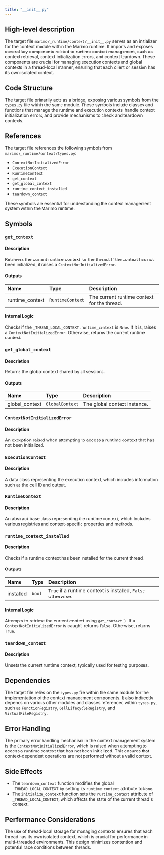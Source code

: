 ```yaml
---
title: "__init__.py"
---
```


## High-level description

The target file `marimo/_runtime/context/__init__.py` serves as an initializer for the context module within the Marimo runtime. It imports and exposes several key components related to runtime context management, such as context retrieval, context initialization errors, and context teardown. These components are crucial for managing execution contexts and global contexts in a thread-local manner, ensuring that each client or session has its own isolated context.

## Code Structure

The target file primarily acts as a bridge, exposing various symbols from the `types.py` file within the same module. These symbols include classes and functions that manage the runtime and execution contexts, handle context initialization errors, and provide mechanisms to check and teardown contexts.

## References

The target file references the following symbols from `marimo/_runtime/context/types.py`:

- `ContextNotInitializedError`
- `ExecutionContext`
- `RuntimeContext`
- `get_context`
- `get_global_context`
- `runtime_context_installed`
- `teardown_context`

These symbols are essential for understanding the context management system within the Marimo runtime.

## Symbols

### `get_context`
#### Description
Retrieves the current runtime context for the thread. If the context has not been initialized, it raises a `ContextNotInitializedError`.

#### Outputs
| Name | Type | Description |
|:-----|:-----|:------------|
| runtime_context | `RuntimeContext` | The current runtime context for the thread. |

#### Internal Logic
Checks if the `_THREAD_LOCAL_CONTEXT.runtime_context` is `None`. If it is, raises a `ContextNotInitializedError`. Otherwise, returns the current runtime context.

### `get_global_context`
#### Description
Returns the global context shared by all sessions.

#### Outputs
| Name | Type | Description |
|:-----|:-----|:------------|
| global_context | `GlobalContext` | The global context instance. |

### `ContextNotInitializedError`
#### Description
An exception raised when attempting to access a runtime context that has not been initialized.

### `ExecutionContext`
#### Description
A data class representing the execution context, which includes information such as the cell ID and output.

### `RuntimeContext`
#### Description
An abstract base class representing the runtime context, which includes various registries and context-specific properties and methods.

### `runtime_context_installed`
#### Description
Checks if a runtime context has been installed for the current thread.

#### Outputs
| Name | Type | Description |
|:-----|:-----|:------------|
| installed | `bool` | `True` if a runtime context is installed, `False` otherwise. |

#### Internal Logic
Attempts to retrieve the current context using `get_context()`. If a `ContextNotInitializedError` is caught, returns `False`. Otherwise, returns `True`.

### `teardown_context`
#### Description
Unsets the current runtime context, typically used for testing purposes.

## Dependencies

The target file relies on the `types.py` file within the same module for the implementation of the context management components. It also indirectly depends on various other modules and classes referenced within `types.py`, such as `FunctionRegistry`, `CellLifecycleRegistry`, and `VirtualFileRegistry`.

## Error Handling

The primary error handling mechanism in the context management system is the `ContextNotInitializedError`, which is raised when attempting to access a runtime context that has not been initialized. This ensures that context-dependent operations are not performed without a valid context.

## Side Effects

- The `teardown_context` function modifies the global `_THREAD_LOCAL_CONTEXT` by setting its `runtime_context` attribute to `None`.
- The `initialize_context` function sets the `runtime_context` attribute of `_THREAD_LOCAL_CONTEXT`, which affects the state of the current thread's context.

## Performance Considerations

The use of thread-local storage for managing contexts ensures that each thread has its own isolated context, which is crucial for performance in multi-threaded environments. This design minimizes contention and potential race conditions between threads.